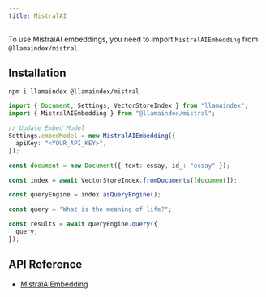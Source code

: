 ```yaml
---
title: MistralAI
---
```


To use MistralAI embeddings, you need to import `MistralAIEmbedding` from `@llamaindex/mistral`.

## Installation

```package-install
npm i llamaindex @llamaindex/mistral
```

```ts
import { Document, Settings, VectorStoreIndex } from "llamaindex";
import { MistralAIEmbedding } from "@llamaindex/mistral";

// Update Embed Model
Settings.embedModel = new MistralAIEmbedding({
  apiKey: "<YOUR_API_KEY>",
});

const document = new Document({ text: essay, id_: "essay" });

const index = await VectorStoreIndex.fromDocuments([document]);

const queryEngine = index.asQueryEngine();

const query = "What is the meaning of life?";

const results = await queryEngine.query({
  query,
});
```

## API Reference

- [MistralAIEmbedding](/typescript/framework-api-reference/classes/mistralaiembedding/)
